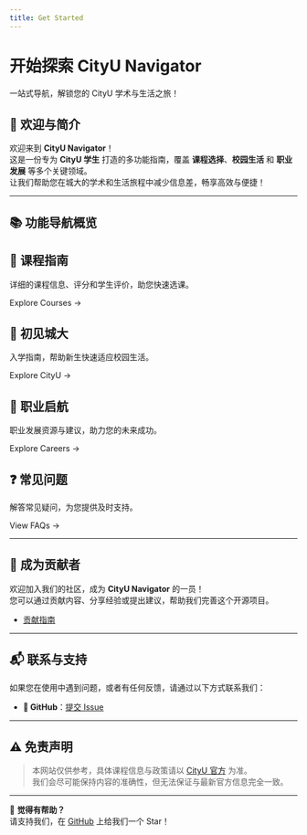 ```yaml
---
title: Get Started
---
```



<h1 className={styles.gradientTitle}>开始探索 CityU Navigator</h1>
<p className={styles.subtitle}>一站式导航，解锁您的 CityU 学术与生活之旅！</p>
<div className={styles.divider}></div>

## 🎉 欢迎与简介

欢迎来到 **CityU Navigator**！  
这是一份专为 **CityU 学生** 打造的多功能指南，覆盖 **课程选择**、**校园生活** 和 **职业发展** 等多个关键领域。  
让我们帮助您在城大的学术和生活旅程中减少信息差，畅享高效与便捷！

---

## 📚 功能导航概览

<div className={styles.features}>

<section className={styles.feature}>
  <Link to="/docs/courses/intro" className={styles.featureLink}>
    <h2>📘 课程指南</h2>
  </Link>
  <p>详细的课程信息、评分和学生评价，助您快速选课。</p>
  <Link to="/docs/courses/intro">Explore Courses →</Link>
</section>

<section className={styles.feature}>
  <Link to="/docs/enter/intro" className={styles.featureLink}>
    <h2>🏫 初见城大</h2>
  </Link>
  <p>入学指南，帮助新生快速适应校园生活。</p>
  <Link to="/docs/enter/intro">Explore CityU →</Link>
</section>

<section className={styles.feature}>
  <Link to="/docs/work/intro" className={styles.featureLink}>
    <h2>💼 职业启航</h2>
  </Link>
  <p>职业发展资源与建议，助力您的未来成功。</p>
  <Link to="/docs/work/intro">Explore Careers →</Link>
</section>

<section className={styles.feature}>
  <Link to="/docs/faq/intro" className={styles.featureLink}>
    <h2>❓ 常见问题</h2>
  </Link>
  <p>解答常见疑问，为您提供及时支持。</p>
  <Link to="/docs/faq/intro">View FAQs →</Link>
</section>

</div>

---

## 🤝 成为贡献者

欢迎加入我们的社区，成为 **CityU Navigator** 的一员！  
您可以通过贡献内容、分享经验或提出建议，帮助我们完善这个开源项目。

- [贡献指南](https://penjc.github.io/cityU-navigator/contributing)

---

## 📬 联系与支持

如果您在使用中遇到问题，或者有任何反馈，请通过以下方式联系我们：

- **🐙 GitHub**：[提交 Issue](https://github.com/penjc/cityU-navigator/issues)

---

## ⚠️ 免责声明

> 本网站仅供参考，具体课程信息与政策请以 [CityU 官方](https://www.cityu.edu.hk) 为准。  
> 我们会尽可能保持内容的准确性，但无法保证与最新官方信息完全一致。

---

🌟 **觉得有帮助？**  
请支持我们，在 [GitHub](https://github.com/penjc/cityU-navigator) 上给我们一个 Star！